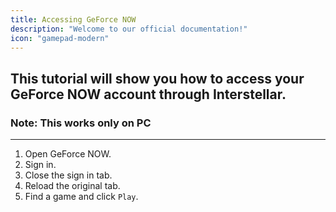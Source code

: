 ```yaml
---
title: Accessing GeForce NOW
description: "Welcome to our official documentation!"
icon: "gamepad-modern"
---
```

This tutorial will show you how to access your GeForce NOW account through Interstellar.
---
### Note: This works only on PC
---
1. Open GeForce NOW.
2. Sign in.
3. Close the sign in tab.
4. Reload the original tab.
5. Find a game and click `Play`.

